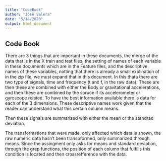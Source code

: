 ```yaml
---
title: "CodeBook"
author: "Jose Valera"
date: "5/18/2020"
output: html_document
---
```


## Code Book
 
There are 3 things that are important in these documents, the merge of the data that is in the X train and test files, the setting of names of each variable in these documents which are in the Feature files, and the descriptive names of these variables, notting that there is already a small explination of in the zip file, we must expand that in this document. In this thata there are two type of signals, time and frequency (t and f, in the raw data). These are then these are combined with either the Body or gravitational accelerations, and then these are combined by the soruce if its accelerometer or gyroscope related. To have the best information available there is data for each of the 3 dimensions. These descriptive names work given that the reader can understand what this certain column means.

Then these signals are summarized with either the mean or the standrad deviation.

The transformations that were made, only affected which data is shown, the raw numeric data hasn't been transoformed, only summarized through means. Since the assingment only asks for means and standard deviation, through the grep functions, the position of each column that fulfills this condition is located and then crossrefference with the data.



